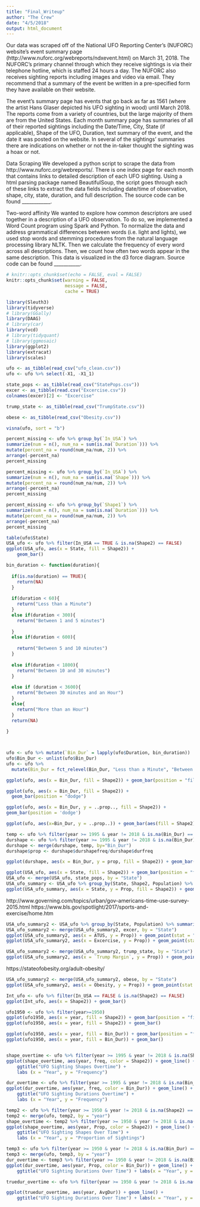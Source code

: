 ```yaml
---
title: "Final_Writeup"
author: "The Crew"
date: "4/5/2018"
output: html_document
---
```


Our data was scraped off of the National UFO Reporting Center’s (NUFORC) website’s event summary page (http://www.nuforc.org/webreports/ndxevent.html) on March 31, 2018. The NUFORC’s primary channel through which they receive sightings is via their telephone hotline, which is staffed 24 hours a day. The NUFORC also receives sighting reports including images and video via email. They recommend that a summary of the event be written in a pre-specified form they have available on their website. 

The event’s summary page has events that go back as far as 1561 (where the artist Hans Glaser depicted his UFO sighting in wood) until March 2018. The reports come from a variety of countries, but the large majority of them are from the United States. Each month summary page has summaries of all of their reported sightings including the Date/Time, City, State (if applicable), Shape of the UFO, Duration, text summary of the event, and the date it was posted on the website.  In several of the sightings’ summaries there are indications on whether or not the in-taker thought the sighting was a hoax or not. 

Data Scraping
We developed a python script to scrape the data from http://www.nuforc.org/webreports/. There is one index page for each month that contains links to detailed description of each UFO sighting. Using a html parsing package named BeautifulSoup, the script goes through each of these links to extract the data fields including date/time of observation, shape, city, state, duration, and full description. The source code can be found ____________.

Two-word affinity
We wanted to explore how common descriptors are used together in a description of a UFO observation. To do so, we implemented a Word Count program using Spark and Python. To normalize the data and address grammatical differences between words (i.e. light and lights), we used stop words and stemming procedures from the natural language processing library NLTK. Then we calculate the frequency of every word across all descriptions. Then, we count how often two words appear in the same description. This data is visualized in the d3 force diagram. Source code can be found ___________.


```r
# knitr::opts_chunk$set(echo = FALSE, eval = FALSE)
knitr::opts_chunk$set(warning = FALSE,
                      message = FALSE, 
                      cache = TRUE)

library(Sleuth3)
library(tidyverse)
# library(GGally)
library(DAAG)
# library(car)
library(vcd)
# library(tidyquant)
# library(ggmosaic)
library(ggplot2)
library(extracat)
library(scales)
```

```r
ufo <- as_tibble(read_csv("ufo_clean.csv"))
ufo <- ufo %>% select(-X1, -X1_1)

state_pops <- as_tibble(read_csv("StatePops.csv"))
excer <- as_tibble(read.csv("Excercise.csv"))
colnames(excer)[2] <- "Excercise"

trump_state <- as_tibble(read_csv("TrumpState.csv"))

obese <- as_tibble(read_csv("Obesity.csv"))

```

```r
visna(ufo, sort = "b")
```

```r
percent_missing <- ufo %>% group_by(`In_USA`) %>%
summarize(num = n(), num_na = sum(is.na(`Duration`))) %>%
mutate(percent_na = round(num_na/num, 2)) %>%
arrange(-percent_na)
percent_missing

percent_missing <- ufo %>% group_by(`In_USA`) %>%
summarize(num = n(), num_na = sum(is.na(`Shape`))) %>%
mutate(percent_na = round(num_na/num, 2)) %>%
arrange(-percent_na)
percent_missing

percent_missing <- ufo %>% group_by(`Shape1`) %>%
summarize(num = n(), num_na = sum(is.na(`Duration`))) %>%
mutate(percent_na = round(num_na/num, 2)) %>%
arrange(-percent_na)
percent_missing
```

```r
table(ufo$State)
USA_ufo <- ufo %>% filter(In_USA == TRUE & is.na(Shape2) == FALSE)
ggplot(USA_ufo, aes(x = State, fill = Shape2)) + 
    geom_bar()

bin_duration <- function(duration){
  
  if(is.na(duration) == TRUE){
    return(NA)
  }
  
  if(duration < 60){
    return("Less than a Minute")
  }
  else if(duration < 300){
    return("Between 1 and 5 minutes")
    
  }
  else if(duration < 600){
    
    return("Between 5 and 10 minutes")
  }
  
  else if(duration < 1800){
    return("Between 10 and 30 minutes")
  }
  
  else if (duration < 3600){
    return("Between 30 minutes and an Hour")
  }
  else{
    return("More than an Hour")
  }
  return(NA)
  
}



ufo <- ufo %>% mutate(`Bin_Dur` = lapply(ufo$Duration, bin_duration))
ufo$Bin_Dur <- unlist(ufo$Bin_Dur)
ufo <- ufo %>%
  mutate(Bin_Dur = fct_relevel(Bin_Dur, "Less than a Minute", "Between 1 and 5 minutes", "Between 5 and 10 minutes", "Between 10 and 30 minutes", "Between 30 minutes and an Hour", "More than an Hour"))
```

```r
ggplot(ufo, aes(x = Bin_Dur, fill = Shape2)) + geom_bar(position = "fill")

```

```r
ggplot(ufo, aes(x = Bin_Dur, fill = Shape2)) +
  geom_bar(position = "dodge") 

```

```r
ggplot(ufo, aes(x = Bin_Dur, y = ..prop.., fill = Shape2)) +
geom_bar(position = 'dodge')

```

```r
ggplot(ufo, aes(x=Bin_Dur, y = ..prop..)) + geom_bar(aes(fill = Shape2), position = "dodge")
```

```r
temp <- ufo %>% filter(year >= 1995 & year != 2018 & is.na(Bin_Dur) == FALSE) %>% group_by(Bin_Dur) %>% summarize(durfreq = n())
durshape <- ufo %>% filter(year >= 1995 & year != 2018 & is.na(Bin_Dur) == FALSE) %>% group_by(Bin_Dur, Shape2) %>% summarize(durshapefreq = n())
durshape <- merge(durshape, temp, by="Bin_Dur")
durshape$prop <- durshape$durshapefreq/durshape$durfreq

ggplot(durshape, aes(x = Bin_Dur, y = prop, fill = Shape2)) + geom_bar(position = "dodge", stat = "identity")
```


```r
ggplot(USA_ufo, aes(x = State, fill = Shape2)) + geom_bar(position = "fill")
USA_ufo <- merge(USA_ufo, state_pops, by = "State")
USA_ufo_summary <- USA_ufo %>% group_by(State, Shape2, Population) %>% summarise(freq = n()) %>% mutate(`Prop` = 10000*freq/Population)
ggplot(USA_ufo_summary, aes(x = State, y = Prop, fill = Shape2)) + geom_bar(stat = "identity") + labs(y = "Sightings per 10,000 Residents")

```

http://www.governing.com/topics/urban/gov-americans-time-use-survey-2015.html
https://www.bls.gov/spotlight/2017/sports-and-exercise/home.htm


```r
USA_ufo_summary2 <- USA_ufo %>% group_by(State, Population) %>% summarise(freq = n()) %>% mutate(`Prop` = 10000*freq/Population)
USA_ufo_summary2 <- merge(USA_ufo_summary2, excer, by = "State")
ggplot(USA_ufo_summary2, aes(x = ATUS, y = Prop)) + geom_point(stat = "identity") + labs(x = "Hours a day spent doing Sports, Excercise, Recreation", y = "Sightings per 10,000 Residents") + geom_text(label=USA_ufo_summary2$State)+ geom_smooth(method='lm',formula=y~x)
ggplot(USA_ufo_summary2, aes(x = Excercise, y = Prop)) + geom_point(stat = "identity") + labs(x = "Percentage of population engaged in sports and exercise on an average day", y = "Sightings per 10,000 Residents") + geom_text(label=USA_ufo_summary2$State) + geom_smooth(method='lm',formula=y~x)

```

```r
USA_ufo_summary2 <- merge(USA_ufo_summary2, trump_state, by = "State")
ggplot(USA_ufo_summary2, aes(x = `Trump Margin`, y = Prop)) + geom_point(stat = "identity") + labs(x = "Percentage of Popular Vote for Donald Trump in 2016", y = "Sightings per 10,000 Residents") + geom_text(label=USA_ufo_summary2$State) + geom_smooth(method='lm',formula=y~x)

```

https://stateofobesity.org/adult-obesity/

```r
USA_ufo_summary2 <- merge(USA_ufo_summary2, obese, by = "State")
ggplot(USA_ufo_summary2, aes(x = Obesity, y = Prop)) + geom_point(stat = "identity") + labs(x = "Percentage of Obese Adults", y = "Sightings per 10,000 Residents") + geom_text(label=USA_ufo_summary2$State) + geom_smooth(method='lm',formula=y~x)

```


```r
Int_ufo <- ufo %>% filter(In_USA == FALSE & is.na(Shape2) == FALSE)
ggplot(Int_ufo, aes(x = Shape2)) + geom_bar()
```

```r
ufo1950 <- ufo %>% filter(year>=1950)
ggplot(ufo1950, aes(x = year, fill = Shape2)) + geom_bar(position = "fill")
ggplot(ufo1950, aes(x = year, fill = Shape2)) + geom_bar()


```

```r
ggplot(ufo1950, aes(x = year, fill = Bin_Dur)) + geom_bar(position = "fill")
ggplot(ufo1950, aes(x = year, fill = Bin_Dur)) + geom_bar()



```

```r

shape_overtime <- ufo %>% filter(year >= 1995 & year != 2018 & is.na(Shape2) == FALSE) %>% group_by(year, Shape2) %>% summarize(freq = n())
ggplot(shape_overtime, aes(year, freq, color = Shape2)) + geom_line() +
    ggtitle("UFO Sighting Shapes Overtime") +
    labs (x = "Year", y = "Frequency")

dur_overtime <- ufo %>% filter(year >= 1995 & year != 2018 & is.na(Bin_Dur) == FALSE) %>% group_by(year, Bin_Dur) %>% summarize(freq = n())
ggplot(dur_overtime, aes(year, freq, color = Bin_Dur)) + geom_line() +
    ggtitle("UFO Sighting Durations Overtime") +
    labs (x = "Year", y = "Frequency")


```

```r

temp2 <- ufo %>% filter(year >= 1950 & year != 2018 & is.na(Shape2) == FALSE) %>% group_by(year) %>% summarize(yearfreq = n())
temp2 <- merge(ufo, temp2, by = "year")
shape_overtime <- temp2 %>% filter(year >= 1950 & year != 2018 & is.na(Shape2) == FALSE) %>% group_by(year, Shape2, yearfreq) %>% summarize(freq = n()) %>% mutate(`Prop` = freq/yearfreq)
ggplot(shape_overtime, aes(year, Prop, color = Shape2)) + geom_line() +
    ggtitle("UFO Sighting Shapes Over Time") +
    labs (x = "Year", y = "Proportion of Sightings")
```


```r
temp3 <- ufo %>% filter(year >= 1950 & year != 2018 & is.na(Bin_Dur) == FALSE) %>% group_by(year) %>% summarize(yearfreq = n())
temp3 <- merge(ufo, temp3, by = "year")
dur_overtime <- temp3 %>% filter(year >= 1950 & year != 2018 & is.na(Bin_Dur) == FALSE) %>% group_by(year, Bin_Dur, yearfreq) %>% summarize(freq = n()) %>% mutate(`Prop` = freq/yearfreq)
ggplot(dur_overtime, aes(year, Prop, color = Bin_Dur)) + geom_line() +
    ggtitle("UFO Sighting Durations Over Time") + labs(x = "Year", y = "Proportion of Sightings")


```

```r
truedur_overtime <- ufo %>% filter(year >= 1950 & year != 2018 & is.na(Duration) == FALSE & Duration <= 3600) %>% group_by(year) %>% summarize(AvgDur = mean(Duration) )

ggplot(truedur_overtime, aes(year, AvgDur)) + geom_line() +
    ggtitle("UFO Sighting Durations Over Time") + labs(x = "Year", y = "Mean Duration (Seconds)")


```



